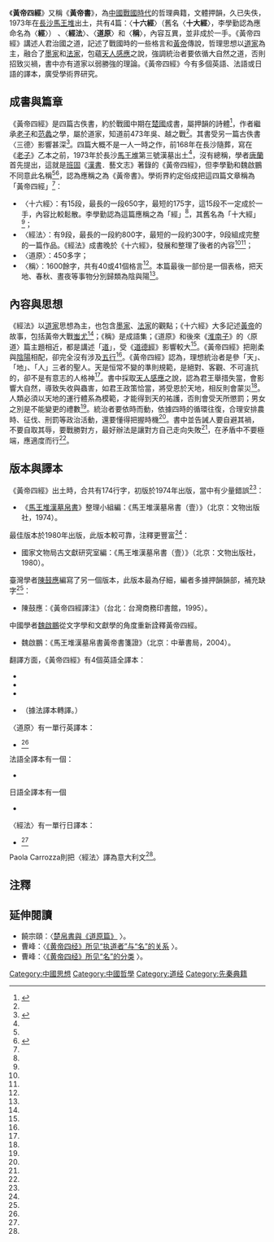 {{古籍
|圖片 =[[File:The_Yellow_Emperor's_four_canons.jpg|200px]]
|圖片說明 =《黃帝四經》出土帛書
|全名 =《黃帝四經》
|原名 =〈十六經〉、〈經法〉、〈道原〉、〈稱〉
|類型 =哲理著作
|文字 =中文
|國家 =中國
|成書年代 =戰國時代
|篇數 =4篇
|最初著錄 =[[班固|班固]]《[[漢書|漢書]]．藝文志》
|版本 =《馬王堆漢墓帛書（壹）》
}}
{{道家}}

《'''黃帝四經'''》又稱《'''黃帝書'''》，為[[中國戰國時代|中國戰國時代]]的哲理典籍，文體押韻，久已失佚，1973年在[[長沙|長沙]][[馬王堆|馬王堆]]出土，共有4篇：〈'''十六經'''〉（舊名〈'''十大經'''〉，李學勤認為應命名為〈'''經'''〉） 、〈'''經法'''〉、〈'''道原'''〉和〈'''稱'''〉，內容互異，並非成於一手。《黃帝四經》講述人君治國之道，記述了戰國時的一些格言和[[黃帝|黃帝]]傳說，哲理思想以[[道家|道家]]為主，融合了[[墨家|墨家]]和[[法家|法家]]，包蘊[[天人感應|天人感應]]之說，強調統治者要依循大自然之道，否則招致災禍，書中亦有道家以弱勝強的理論。《黃帝四經》今有多個英語、法語或日語的譯本，廣受學術界研究。

==成書與篇章==
《黃帝四經》是四篇古佚書，約於戰國中期在[[楚國|楚國]]成書，屬押韻的詩體<ref name="雷一">{{cite journal|author=雷敦龢（Edmund Ryden）|title=〈關於馬王堆黃帝四經的版本和討論〉|journal=《道家文化研究》|year=2000|volume=18|pages=348-370| language=zh-hant}}</ref>{{rp|364、355}}，作者繼承[[老子|老子]]和[[范蠡|范蠡]]之學，屬於道家，知道前473年吳、越之戰<ref name="雷一"/>{{rp|365、361}}。其書受另一篇古佚書〈三德〉影響甚深<ref name="曹">{{cite book |author=曹峰|title=《上博楚簡思想研究》| pages=241-266|chapter=〈《三德》與《黃帝四經》對比研究〉|publisher=萬卷樓圖書有限公司|location=台北|year=2006|isbn=9577395805|language=zh-hant}}</ref>{{rp|241}}。四篇大概不是一人一時之作，前168年在長沙隨葬，寫在《[[道德經|老子]]》乙本之前，1973年於長沙[[馬王堆|馬王堆]]第三號漢墓出土<ref name="雷一"/>{{rp|367、348}}，沒有總稱，學者[[唐蘭|唐蘭]]首先提出，這就是[[班固|班固]]《[[漢書|漢書]]．藝文志》著錄的《黃帝四經》，但李學勤和魏啟鵬不同意此名稱<ref name="雷一"/>{{rp|357}}<ref name="雷">{{cite book |author=雷敦龢（Edmund Ryden）|others=張海晏譯|editor=艾蘭（Sarah Allan）等|title=《中國古代思維模式與陰陽五行說探源》| pages=350-368|chapter=〈《黃帝四經》中的陰陽學說〉|publisher=江蘇古籍出版社|location=南京|year=1998|isbn=7805199906|language=zh-hans}}</ref>{{rp|350}}，認為應稱之為《黃帝書》。學術界約定俗成把這四篇文章稱為「黃帝四經」<ref name="雷一"/>{{rp|358、348}}：
*〈十六經〉：有15段，最長的一段650字，最短的175字，這15段不一定成於一手，內容比較鬆散。李學勤認為這篇應稱之為「經」<ref name="雷一"/>{{rp|367、360}}，其舊名為「十大經」<ref name="雷"/>{{rp|366}}；
*〈經法〉：有9段，最長的一段約800字，最短的一段約300字，9段組成完整的一篇作品。《經法》成書晚於《十六經》，發展和整理了後者的內容<ref name="雷一"/>{{rp|358}}<ref name="雷"/>{{rp|365}}；
*〈道原〉：450多字；
*〈稱〉：1600餘字，共有40或41個格言<ref name="雷一"/>{{rp|355}}。本篇最後一部份是一個表格，把天地、春秋、晝夜等事物分別歸類為陰與陽<ref name="雷"/>{{rp|351}}。

==內容與思想==
《經法》以[[道家|道家]]思想為主，也包含[[墨家|墨家]]、[[法家|法家]]的觀點；《十六經》大多記述[[黃帝|黃帝]]的故事，包括黃帝大戰[[蚩尤|蚩尤]]<ref name="雷一"/>{{rp|348、368}}；《稱》是成語集；《道原》和後來《[[淮南子|淮南子]]》的〈原道〉篇主題相近，都是講述「[[道|道]]」，受《[[道德經|道德經]]》影響較大<ref name="雷一"/>{{rp|348、370}}。《黃帝四經》把剛柔與[[陰陽|陰陽]]相配，卻完全沒有涉及[[五行|五行]]<ref name="雷"/>{{rp|359、364}}。《黃帝四經》認為，理想統治者是參「天」、「地」、「人」三者的聖人。天是恒常不變的準則規範，是絕對、客觀、不可違抗的，卻不是有意志的人格神<ref name="曹"/>{{rp|244、245}}。書中採取[[天人感應|天人感應]]之說，認為君王舉措失當，會影響大自然，導致失收與蟲害，如君王政策恰當，將受恩於天地，相反則會蒙災<ref name="雷"/>{{rp|357}}。人類必須以天地的運行體系為模範，才能得到天的祐護，否則會受天所懲罰；男女之別是不能變更的禮數<ref name="曹"/>{{rp|246-247}}。統治者要依時而動，依據四時的循環往復，合理安排農時、征伐、刑罰等政治活動，還要懂得把握時機<ref name="曹"/>{{rp|248、251}}。書中並告誡人要自避其禍，不要自取其辱，要戰勝對方，最好辦法是讓對方自己走向失敗<ref name="曹"/>{{rp|265}}，在矛盾中不要極端，應適度而行<ref name="雷"/>{{rp|358-359}}。

==版本與譯本==
《黃帝四經》出土時，合共有174行字，初版於1974年出版，當中有少量錯誤<ref name="雷一"/>{{rp|350}}：
*《[[馬王堆帛書|馬王堆漢墓帛書]]》整理小組編：《馬王堆漢墓帛書（壹）》（北京：文物出版社，1974）。
最佳版本於1980年出版，此版本較可靠，注釋更豐富<ref name="雷一"/>{{rp|351}}：
*國家文物局古文獻研究室編：《馬王堆漢墓帛書（壹）》（北京：文物出版社，1980）。
臺灣學者[[陳鼓應|陳鼓應]]編寫了另一個版本，此版本最為仔細，編者多據押韻韻部，補充缺字<ref name="雷一"/>{{rp|352}}：
*陳鼓應：《黃帝四經譯注》（台北：台灣商務印書館，1995）。
中國學者[[魏啟鵬|魏啟鵬]]從文字學和文獻學的角度重新詮釋黃帝四經。
*魏啟鵬：《馬王堆漢墓帛書黃帝書箋證》（北京：中華書局，2004）。

翻譯方面，《黃帝四經》有4個英語全譯本：
*{{cite book |author=葉山（Robin D.S. Yates）|title=''Five lost classics: Tao, Huanglao, and Yin-yang in Han China''|publisher= Ballantine Books |location=New York|year=1997|isbn=0345365380 |language=en}}
*{{cite book |author=雷敦龢（Edmund Ryden）|title=''The Yellow Emperor's four canons: a literary study and edition of the text from Mawangdui''|publisher=Ricci institute|location=台北|year=1997|isbn=9575462920|language=en}}
*{{cite book |author=張純（Leo S. Chang）、馮禹（Yu Feng）|title=''The four political treatises of the Yellow Emperor''|publisher=University of Hawai'i Press|location=Honolulu|year=1998|isbn=0824820088|language=en}}
*{{cite book |author= Jody Gladding |title=''The complete Tao te ching with the Four canons of the Yellow Emperor ''|publisher= Inner Traditions |location=Rochester|year=2011|isbn=9575462920|language=en}}（據{{Link-fr|樂維|Jean Levi}}法譯本轉譯。）
〈道原〉有一單行英譯本：
*{{cite journal|author=冉雲華（Jan Yun-hua）|title=""Tao Yuan" or "Tao: The Origin"" |journal=''Journal of Chinese Philosophy''|year=1980|volume=7|pages=195-204| language=en}}<ref name="雷一"/>{{rp|366}}
法語全譯本有一個：
*{{cite book |author={{Link-fr|樂維|Jean Levi}}|title='' Le Lao-tseu suivi des Quatre Canons de l'empereur Jaune ''|publisher= Éditions Albin Michel |location= Paris |year=2009|isbn=2226183159|language=fr}}
日語全譯本有一個
*{{cite book |others=澤田多喜男譯註|title=《黄帝四經：馬王堆漢墓帛書老子乙本卷前古佚書》|publisher= 知泉書館|location=東京|year=2006|isbn=4901654772|language=ja}}
〈經法〉有一單行日譯本：
*{{cite journal|author=高橋庸一郎|title=〈馬王堆帛書『老子』乙本卷前古佚書〈經法〉釋文解法〉|journal=《甲南國文》|year=1980|volume=30|pages=101-199| language=ja}}<ref name="雷一"/>{{rp|354}}
Paola Carrozza則把〈經法〉譯為意大利文<ref name="雷一"/>{{rp|367}}。

==注釋==
{{Reflist|2}}
==延伸閱讀==
*饒宗頤：〈[http://www.daoist.org/BookSearch/BookSearch/list009/087.pdf 楚帛書與《道原篇》] {{Wayback|url=http://www.daoist.org/BookSearch/BookSearch/list009/087.pdf |date=20180203123544 }}〉。
*曹峰：〈[http://www.nssd.org/articles/article_read.aspx?id=27445897 《黄帝四经》所见“执道者”与“名”的关系] {{Wayback|url=http://www.nssd.org/articles/article_read.aspx?id=27445897 |date=20180209182613 }}〉。
*曹峰：〈[http://www.nssd.org/articles/article_read.aspx?id=23776748 《黄帝四经》所见“名”的分类] {{Wayback|url=http://www.nssd.org/articles/article_read.aspx?id=23776748 |date=20180209182321 }}〉。
{{wikisource|黃帝四經}}

[[Category:中國思想|Category:中國思想]]
[[Category:中國哲學|Category:中國哲學]]
[[Category:道经|Category:道经]]
[[Category:先秦典籍|Category:先秦典籍]]